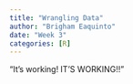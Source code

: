 ```yaml
---
title: "Wrangling Data"
author: "Brigham Eaquinto"
date: "Week 3"
categories: [R]
---
```



"It's working! IT'S WORKING!!"
